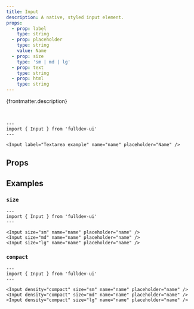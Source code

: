 ```yaml
---
title: Input
description: A native, styled input element.
props:
  - prop: label
    type: string
  - prop: placeholder
    type: string
    value: Name
  - prop: size
    type: 'sm | md | lg'
  - prop: text
    type: string
  - prop: html
    type: string
---
```



{frontmatter.description}

<br />

```astro live
---
import { Input } from 'fulldev-ui'
---

<Input label="Textarea example" name="name" placeholder="Name" />
```

## Props

<PropsTable props={frontmatter.props} />

## Examples

### `size`

<SizeProp />

```astro live
---
import { Input } from 'fulldev-ui'
---

<Input size="sm" name="name" placeholder="name" />
<Input size="md" name="name" placeholder="name" />
<Input size="lg" name="name" placeholder="name" />
```

### `compact`

<CompactProp />

```astro live
---
import { Input } from 'fulldev-ui'
---

<Input density="compact" size="sm" name="name" placeholder="name" />
<Input density="compact" size="md" name="name" placeholder="name" />
<Input density="compact" size="lg" name="name" placeholder="name" />
```
